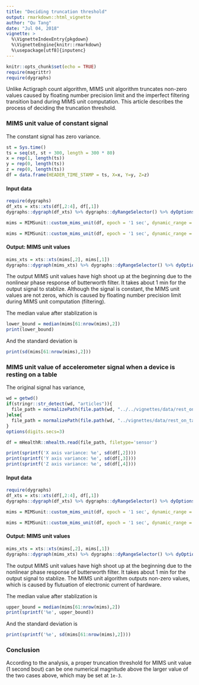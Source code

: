 ```yaml
---
title: "Deciding truncation threshold"
output: rmarkdown::html_vignette
author: "Qu Tang"
date: "Jul 04, 2018"
vignette: >
  %\VignetteIndexEntry{pkgdown}
  %\VignetteEngine{knitr::rmarkdown}
  %\usepackage[utf8]{inputenc}
---
```


```r
knitr::opts_chunk$set(echo = TRUE)
require(magrittr)
require(dygraphs)
```

Unlike Actigraph count algorithm, MIMS unit algorithm truncates non-zero values caused by floating number precision limit and the imperfect filtering transition band during MIMS unit computation. This article describes the process of deciding the truncation threshold.

### MIMS unit value of constant signal

The constant signal has zero variance.


```r
st = Sys.time()
ts = seq(st, st + 300, length = 300 * 80)
x = rep(1, length(ts))
y = rep(0, length(ts))
z = rep(0, length(ts))
df = data.frame(HEADER_TIME_STAMP = ts, X=x, Y=y, Z=z)
```

#### Input data
```r
require(dygraphs)
df_xts = xts::xts(df[,2:4], df[,1])
dygraphs::dygraph(df_xts) %>% dygraphs::dyRangeSelector() %>% dyOptions(colors = RColorBrewer::brewer.pal(3, "Set2")) %>% dyLegend(width = 400) %>% dyAxis("y", label = "Acceleration (g)", valueRange = c(-2, 2))
```

```r
mims = MIMSunit::custom_mims_unit(df, epoch = '1 sec', dynamic_range = c(-6, 6), allow_truncation=FALSE)
```

```r
mims = MIMSunit::custom_mims_unit(df, epoch = '1 sec', dynamic_range = c(-6, 6), allow_truncation = FALSE)
```

#### Output: MIMS unit values
```r
mims_xts = xts::xts(mims[,2], mims[,1])
dygraphs::dygraph(mims_xts) %>% dygraphs::dyRangeSelector() %>% dyOptions(colors = RColorBrewer::brewer.pal(1, "Set2"), drawPoints=TRUE, pointSize=2) %>% dyLegend(width = 400) %>% dyAxis("y", label = "MIMS unit")
```

The output MIMS unit values have high shoot up at the beginning due to the nonlinear phase response of butterworth filter. It takes about 1 min for the output signal to stablize. Although the signal is constant, the MIMS unit values are not zeros, which is caused by floating number precision limit during MIMS unit computation (filtering).

The median value after stablization is 
```r
lower_bound = median(mims[61:nrow(mims),2])
print(lower_bound)
```
And the standard deviation is
```r
print(sd(mims[61:nrow(mims),2]))
```

### MIMS unit value of accelerometer signal when a device is resting on a table

The original signal has variance,
```r
wd = getwd()
if(stringr::str_detect(wd, "articles")){
  file_path = normalizePath(file.path(wd, "../../vignettes/data/rest_on_table.csv"))
}else{
  file_path = normalizePath(file.path(wd, "../vignettes/data/rest_on_table.csv"))
}
options(digits.secs=3)
```

```r
df = mHealthR::mhealth.read(file_path, filetype='sensor')
```

```r
print(sprintf('X axis variance: %e', sd(df[,2])))
print(sprintf('Y axis variance: %e', sd(df[,3])))
print(sprintf('Z axis variance: %e', sd(df[,4])))
```

#### Input data
```r
require(dygraphs)
df_xts = xts::xts(df[,2:4], df[,1])
dygraphs::dygraph(df_xts) %>% dygraphs::dyRangeSelector() %>% dyOptions(colors = RColorBrewer::brewer.pal(3, "Set2")) %>% dyLegend(width = 400) %>% dyAxis("y", label = "Acceleration (g)", valueRange = c(-2, 2))
```

```r
mims = MIMSunit::custom_mims_unit(df, epoch = '1 sec', dynamic_range = c(-6, 6), allow_truncation=FALSE)
```

```r
mims = MIMSunit::custom_mims_unit(df, epoch = '1 sec', dynamic_range = c(-6, 6), allow_truncation=FALSE)
```

#### Output: MIMS unit values
```r
mims_xts = xts::xts(mims[,2], mims[,1])
dygraphs::dygraph(mims_xts) %>% dygraphs::dyRangeSelector() %>% dyOptions(colors = RColorBrewer::brewer.pal(1, "Set2"), drawPoints=TRUE, pointSize=2) %>% dyLegend(width = 400) %>% dyAxis("y", label = "MIMS unit")
```

The output MIMS unit values have high shoot up at the beginning due to the nonlinear phase response of butterworth filter. It takes about 1 min for the output signal to stablize. The MIMS unit algorithm outputs non-zero values, which is caused by flutuation of electronic current of hardware.

The median value after stablization is
```r
upper_bound = median(mims[61:nrow(mims),2])
print(sprintf('%e', upper_bound))
```
And the standard deviation is
```r
print(sprintf('%e', sd(mims[61:nrow(mims),2])))
```

### Conclusion
According to the analysis, a proper truncation threshold for MIMS unit value (1 second bout) can be one numerical magnitude above the larger value of the two cases above, which may be set at `1e-3`.